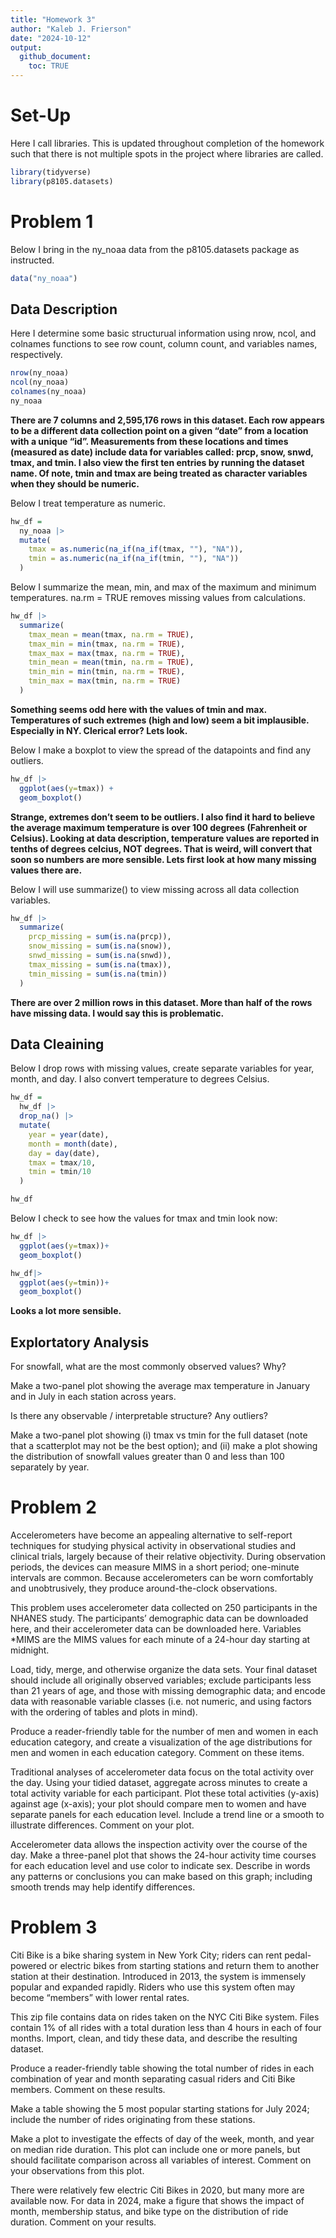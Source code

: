 ```yaml
---
title: "Homework 3"
author: "Kaleb J. Frierson"
date: "2024-10-12"
output:
  github_document:
    toc: TRUE
---
```


# Set-Up

Here I call libraries. This is updated throughout completion of the homework such that there is not multiple spots in the project where libraries are called.
```r
library(tidyverse)
library(p8105.datasets)

```


# Problem 1

Below I bring in the ny_noaa data from the p8105.datasets package as instructed.
```r
data("ny_noaa")

```

## Data Description

Here I determine some basic structurual information using nrow, ncol, and colnames functions to see row count, column count, and variables names, respectively.
```r
nrow(ny_noaa)
ncol(ny_noaa)
colnames(ny_noaa)
ny_noaa
```

**There are 7 columns and 2,595,176 rows in this dataset. Each row appears to be a different data collection point on a given "date" from a location with a unique "id". Measurements from these locations and times (measured as date) include data for variables called: prcp, snow, snwd, tmax, and tmin. I also view the first ten entries by running the dataset name. Of note, tmin and tmax are being treated as character variables when they should be numeric.** 

Below I treat temperature as numeric. 
```r
hw_df =
  ny_noaa |> 
  mutate(
    tmax = as.numeric(na_if(na_if(tmax, ""), "NA")),  
    tmin = as.numeric(na_if(na_if(tmin, ""), "NA"))  
  )
```

Below I summarize the mean, min, and max of the maximum and minimum temperatures. na.rm = TRUE removes missing values from calculations.
```r
hw_df |> 
  summarize(
    tmax_mean = mean(tmax, na.rm = TRUE),
    tmax_min = min(tmax, na.rm = TRUE),
    tmax_max = max(tmax, na.rm = TRUE),
    tmin_mean = mean(tmin, na.rm = TRUE),
    tmin_min = min(tmin, na.rm = TRUE),
    tmin_max = max(tmin, na.rm = TRUE)
  )
```
**Something seems odd here with the values of tmin and max. Temperatures of such extremes (high and low) seem a bit implausible. Especially in NY. Clerical error? Lets look.**

Below I make a boxplot to view the spread of the datapoints and find any outliers.
```r
hw_df |> 
  ggplot(aes(y=tmax)) +
  geom_boxplot()
```
**Strange, extremes don't seem to be outliers. I also find it hard to believe the average maximum temperature is over 100 degrees (Fahrenheit or Celsius). Looking at data description, temperature values are reported in tenths of degrees celcius, NOT degrees. That is weird, will convert that soon so numbers are more sensible. Lets first look at how many missing values there are.**

Below I will use summarize() to view missing across all data collection variables.
```r
hw_df |> 
  summarize(
    prcp_missing = sum(is.na(prcp)),
    snow_missing = sum(is.na(snow)),
    snwd_missing = sum(is.na(snwd)),
    tmax_missing = sum(is.na(tmax)),
    tmin_missing = sum(is.na(tmin))
  )
```
**There are over 2 million rows in this dataset. More than half of the rows have missing data. I would say this is problematic.**

## Data Cleaining

Below I drop rows with missing values, create separate variables for year, month, and day. I also convert temperature to degrees Celsius. 
```r
hw_df = 
  hw_df |> 
  drop_na() |> 
  mutate(
    year = year(date),
    month = month(date),
    day = day(date),
    tmax = tmax/10, 
    tmin = tmin/10
  )

hw_df
```

Below I check to see how the values for tmax and tmin look now: 
```r
hw_df |> 
  ggplot(aes(y=tmax))+
  geom_boxplot() 

hw_df|> 
  ggplot(aes(y=tmin))+
  geom_boxplot()
```
**Looks a lot more sensible.**

## Explortatory Analysis

For snowfall, what are the most commonly observed values? Why?

Make a two-panel plot showing the average max temperature in January and in July in each station across years. 

Is there any observable / interpretable structure? Any outliers?

Make a two-panel plot showing 
  (i) tmax vs tmin for the full dataset (note that a scatterplot may not be the 
  best option); and 
  (ii) make a plot showing the distribution of snowfall values greater than 0 and 
  less than 100 separately by year.

# Problem 2

Accelerometers have become an appealing alternative to self-report techniques for studying physical activity in observational studies and clinical trials, largely because of their relative objectivity. During observation periods, the devices can measure MIMS in a short period; one-minute intervals are common. Because accelerometers can be worn comfortably and unobtrusively, they produce around-the-clock observations.

This problem uses accelerometer data collected on 250 participants in the NHANES study. The participants’ demographic data can be downloaded here, and their accelerometer data can be downloaded here. Variables *MIMS are the MIMS values for each minute of a 24-hour day starting at midnight.

Load, tidy, merge, and otherwise organize the data sets. Your final dataset should include all originally observed variables; exclude participants less than 21 years of age, and those with missing demographic data; and encode data with reasonable variable classes (i.e. not numeric, and using factors with the ordering of tables and plots in mind).

Produce a reader-friendly table for the number of men and women in each education category, and create a visualization of the age distributions for men and women in each education category. Comment on these items.

Traditional analyses of accelerometer data focus on the total activity over the day. Using your tidied dataset, aggregate across minutes to create a total activity variable for each participant. Plot these total activities (y-axis) against age (x-axis); your plot should compare men to women and have separate panels for each education level. Include a trend line or a smooth to illustrate differences. Comment on your plot.

Accelerometer data allows the inspection activity over the course of the day. Make a three-panel plot that shows the 24-hour activity time courses for each education level and use color to indicate sex. Describe in words any patterns or conclusions you can make based on this graph; including smooth trends may help identify differences.

# Problem 3

Citi Bike is a bike sharing system in New York City; riders can rent pedal-powered or electric bikes from starting stations and return them to another station at their destination. Introduced in 2013, the system is immensely popular and expanded rapidly. Riders who use this system often may become “members” with lower rental rates.

This zip file contains data on rides taken on the NYC Citi Bike system. Files contain 1% of all rides with a total duration less than 4 hours in each of four months. Import, clean, and tidy these data, and describe the resulting dataset.

Produce a reader-friendly table showing the total number of rides in each combination of year and month separating casual riders and Citi Bike members. Comment on these results.

Make a table showing the 5 most popular starting stations for July 2024; include the number of rides originating from these stations.

Make a plot to investigate the effects of day of the week, month, and year on median ride duration. This plot can include one or more panels, but should facilitate comparison across all variables of interest. Comment on your observations from this plot.

There were relatively few electric Citi Bikes in 2020, but many more are available now. For data in 2024, make a figure that shows the impact of month, membership status, and bike type on the distribution of ride duration. Comment on your results.

